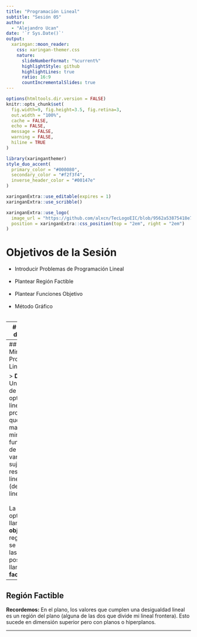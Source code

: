 ---
title: "Programación Lineal"
subtitle: "Sesión 05"  
author: 
  - "Alejandro Ucan"
date: '`r Sys.Date()`'
output:
  xaringan::moon_reader:
    css: xaringan-themer.css
    nature:
      slideNumberFormat: "%current%"
      highlightStyle: github
      highlightLines: true
      ratio: 16:9
      countIncrementalSlides: true
---

```{r setup, include=FALSE}
options(htmltools.dir.version = FALSE)
knitr::opts_chunk$set(
  fig.width=9, fig.height=3.5, fig.retina=3,
  out.width = "100%",
  cache = FALSE,
  echo = FALSE,
  message = FALSE, 
  warning = FALSE,
  hiline = TRUE
)
```

```{r xaringan-themer, include=FALSE, warning=FALSE}
library(xaringanthemer)
style_duo_accent(
  primary_color = "#000080",
  secondary_color = "#f2f3f4",
  inverse_header_color = "#00147e"
)
```

```{r xaringan-editable, echo=FALSE}
xaringanExtra::use_editable(expires = 1)
xaringanExtra::use_scribble()
```

```{r xaringan-logo, echo=FALSE}
xaringanExtra::use_logo(
  image_url = "https://github.com/alxcn/TecLogoEIC/blob/9562a53875418e749a296c85808a19c85fc4be74/IngenieriaCiencias_Horizontal_RGB.png",
  position = xaringanExtra::css_position(top = "2em", right = "2em")
)
```
# Objetivos de la Sesión

* Introducir Problemas de Programación Lineal <br/><br/>
* Plantear Región Factible <br/><br/>
* Plantear Funciones Objetivo <br/><br/>
* Método Gráfico <br/><br/>

---
# Problemas de Min/Max

> Estamos en un regimen dietario y con poco presupuesto. Nuestro médico nos dijo que debemos consumir al menos 300 cal, 36 unidades de vitamina A y 90 de vitamina C. Descubrimos que hay dos bebidas que podemos consumir: la bebida $X$ cuenta con 60 cal, 12 vitA y 10 vitC con un costo de $0\.12$ usd por vaso. La bebida $Y$ cuenta con 60 cal, 6 vitA y 30 vitC con un costo de $0\.15$ usd por vaso. ¿Cuántos vasos de cada bebida debemos consumir para satisfacer nuestras necesidades nutricionales al menor costo posible?

---
## Problemas Min/Max de Programación Lineal

> **Definición:**  Un problema de optimización lineal es un problema en el que se busca maximizar o minimizar una función lineal de dos o más variables, sujeta a restricciones lineales (desigualdades lineales).<br/><br/>
La función a optimizar se le llama **función objetivo** y la región donde se encuentran las soluciones posibles se le llama **región factible**.

---
## Región Factible

**Recordemos:** En el plano, los valores que cumplen una desigualdad lineal es un región del plano (alguna de las dos que divide mi lineal frontera). Esto sucede en dimensión superior pero con planos o hiperplanos.

---
